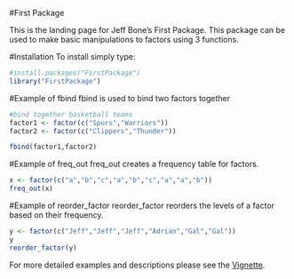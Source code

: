 
#First Package

This is the landing page for Jeff Bone's First Package. This package can be used to make basic manipulations to factors using 3 functions.

#Installation
To install simply type:
```r
#install.packages("FirstPackage")
library("FirstPackage")
```

#Example of fbind
fbind is used to bind two factors together
```r
#bind together basketball teams
factor1 <- factor(c("Spurs","Warriors"))
factor2 <- factor(c("Clippers","Thunder"))

fbind(factor1,factor2)
```

#Example of freq_out
freq_out creates a frequency table for factors.
```r
x <- factor(c("a","b","c","a","b","c","a","a","b"))
freq_out(x)
```

#Example of reorder_factor
reorder_factor reorders the levels of a factor based on their frequency. 
```r
y <- factor(c("Jeff","Jeff","Jeff","Adrian","Gal","Gal"))
y
reorder_factor(y)
```

For more detailed examples and descriptions please see the [Vignette](https://github.com/jeffbone/First-Package/blob/master/vignettes/overview.Rmd). 
